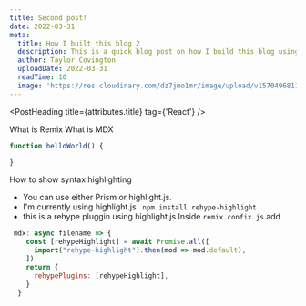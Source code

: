 ```yaml
---
title: Second post!
date: 2022-03-31
meta: 
  title: How I built this blog 2
  description: This is a quick blog post on how I build this blog using Remix, MDX, and Vercel
  author: Taylor Covington
  uploadDate: 2022-03-31
  readTime: 10
  image: 'https://res.cloudinary.com/dz7jmo1mr/image/upload/v1570496811/trees.jpg.jpg'
---
```


<div className="prose lg:prose-xl">

<PostHeading  title={attributes.title} tag={'React'} />

What is Remix
What is MDX


```js
function helloWorld() {

}
```

How to show syntax highlighting
- You can use either Prism or highlight.js.
- I'm currently using highlight.js 
` npm install rehype-highlight`
- this is a rehype pluggin  using highlight.js
Inside `remix.confix.js` add

```js
 mdx: async filename => {
    const [rehypeHighlight] = await Promise.all([
      import("rehype-highlight").then(mod => mod.default),
    ])
    return {
      rehypePlugins: [rehypeHighlight],
    }
  }
```
</div>